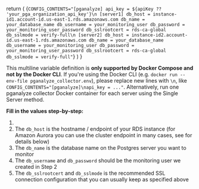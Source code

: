 
  return (
    <CodeBlock>
      {`CONFIG_CONTENTS="[pganalyze]
api_key = ${apiKey ?? 'your_pga_organization_api_key'}\n
[server1]
db_host = instance-id1.account-id.us-east-1.rds.amazonaws.com
db_name = your_database_name
db_username = your_monitoring_user
db_password = your_monitoring_user_password
db_sslrootcert = rds-ca-global
db_sslmode = verify-full\n
[server2]
db_host = instance-id2.account-id.us-east-1.rds.amazonaws.com
db_name = your_database_name
db_username = your_monitoring_user
db_password = your_monitoring_user_password
db_sslrootcert = rds-ca-global
db_sslmode = verify-full"`}
    </CodeBlock>
  )
}

<CollectorDotEnv />

This multiline variable definition is **only supported by Docker Compose and not by the Docker CLI**.
If you're using the Docker CLI (e.g. `docker run --env-file pganalyze_collector.env`),
please replace new lines with `\n`, like `CONFIG_CONTENTS="[pganalyze]\napi_key = ..."`.
Alternatively, run one pganalyze collector Docker container for each server
using the Single Server method.

**Fill in the values step-by-step:**

1. <APIKeyInstructions apiKey={props.apiKey} />
2. The `db_host` is the hostname / endpoint of your RDS instance (for Amazon Aurora you can use the cluster endpoint in many cases, see for details below)
3. The `db_name` is the database name on the Postgres server you want to monitor
4. The `db_username` and `db_password` should be the monitoring user we created in <Link to='02_create_monitoring_user'>Step 2</Link>
5. The `db_sslrootcert` and `db_sslmode` is the recommended SSL connection configuration that you can usually keep as specified above
